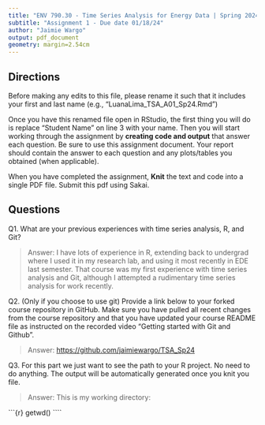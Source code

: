 ```yaml
---
title: "ENV 790.30 - Time Series Analysis for Energy Data | Spring 2024"
subtitle: "Assignment 1 - Due date 01/18/24"
author: "Jaimie Wargo"
output: pdf_document
geometry: margin=2.54cm
---
```


## Directions

Before making any edits to this file, please rename it such that it includes your first and last name (e.g., "LuanaLima_TSA_A01_Sp24.Rmd")

Once you have this renamed file open in RStudio, the first thing you will do is replace "Student Name" on line 3 with your name. Then you will start working through the assignment by **creating code and output** that answer each question. Be sure to use this assignment document. Your report should contain the answer to each question and any plots/tables you obtained (when applicable).

When you have completed the assignment, **Knit** the text and code into a single PDF file. Submit this pdf using Sakai.

## Questions

Q1. What are your previous experiences with time series analysis, R, and Git?

> Answer: I have lots of experience in R, extending back to undergrad where I used it in my research lab, and using it most recently in EDE last semester. That course was my first experience with time series analysis and Git, although I attempted a rudimentary time series analysis for work recently.

Q2. (Only if you choose to use git) Provide a link below to your forked course repository in GitHub. Make sure you have pulled all recent changes from the course repository and that you have updated your course README file as instructed on the recorded video "Getting started with Git and Github".

> Answer: <https://github.com/jaimiewargo/TSA_Sp24>

Q3. For this part we just want to see the path to your R project. No need to do anything. The output will be automatically generated once you knit you file.

> Answer: This is my working directory:

\`\`\`{r} getwd() \`\`\`\`
